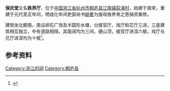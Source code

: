 {{文物保护单位
| 级别 = 省级
| 省区市 = 浙江省
| 名称 = [[申屠氏宗祠|申屠氏宗祠]]（含跌界厅）
| 图片 = [[File:Baoqing_Hall_in_Dipu_Village_02_2016-09.jpg|260px]]<br><small>接官厅，2016年9月</small>
| 编号 = 5-65
| 分类 = 古建筑
| 时代 = 清
| 所在 = [[杭州市|杭州市]][[桐庐县|桐庐县]]
| 登录 = 2005年3月
}}
'''保庆堂'''又名'''跌界厅'''，位于[[中国|中国]][[浙江省|浙江省]][[杭州市|杭州市]][[桐庐县|桐庐县]][[江南镇_(桐庐县)|江南镇]][[荻浦村|荻浦村]]，始建于南宋，重建于元代至正年间，明成化年间吏部尚书[[姚夔|姚夔]]为报母族养育之恩捐资重修。

建筑坐北朝南，南设卵石广场及半圆形水塘，分接官厅、戏厅和花厅三进，三座建筑相互独立，中有道路相隔，其面阔均为三间、硬山顶，接官厅进深六檩，戏厅与花厅进深均为十檩<ref>{{cite web|url=http://culture.zjol.com.cn/05culture/system/2006/08/03/007784703.shtml|title=《申屠氏宗祠（含跌界厅）》|accessdate=2016-10-09|work=|publisher=浙江在线|archive-date=2019-06-10|archive-url=https://web.archive.org/web/20190610170503/http://culture.zjol.com.cn/05culture/system/2006/08/03/007784703.shtml}}</ref>。

==参考资料==
{{reflist}}
{{DEFAULTSORT:B保}}
{{杭州市境内的浙江省文物保护单位}}
[[Category:浙江的祠|Category:浙江的祠]]
[[Category:桐庐县|Category:桐庐县]]